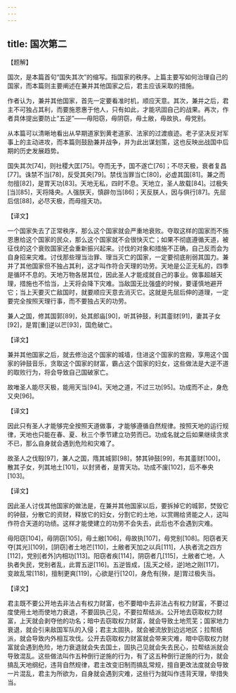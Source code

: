 ```yaml
---
---
---
```

title: 国次第二
---





【题解】


国次，是本篇首句“国失其次”的缩写。指国家的秩序。上篇主要写如何治理自己的国家，而本篇则主要阐述在兼并其他国家之后，君主应该采取的措施。


作者认为，兼并其他国家，首先一定要看准时机，顺应天意。其次，兼并之后，君主不可独占其利，而要施恩惠于他人，只有如此，才能巩固自己的战果。再次，作者具体提出要防止“五逆”——毋阳窃，毋阴窃，毋土敝，毋故执，毋党别。


从本篇可以清晰地看出从早期道家到黄老道家、法家的过渡痕迹。老子坚决反对军事上的主动进攻，而本篇则鼓励兼并战争，并为此出谋划策，这也反映出战国中后期的历史发展趋势。


国失其次[74]，则社稷大匡[75]。夺而无予，国不遂亡[76]；不尽天极，衰者复昌[77]。诛禁不当[78]，反受其央[79]。禁伐当罪当亡[80]，必虚其国[81]。兼之而勿擅[82]，是胃天功[83]。天地无私，四时不息。天地立，圣人故载[84]。过极失[当][85]，天将降央。人强朕天，慎辟勿当[86]；天反朕人，因与俱行[87]。先屈后信[88]，必尽天极，而毋擅天功。


【译文】


一个国家失去了正常秩序，那么这个国家就会严重地衰败。夺取这样的国家而不施恩惠给这个国家的民众，那么这个国家就不会很快灭亡；如果不彻底遵循天道，被征伐的这个衰败国家还会重新振兴起来。讨伐的对象和措施不正确，自己反而会为自身招来灾难。讨伐那些理当治罪、理当灭亡的国家，一定要彻底削弱其国力。兼并了其他国家但不独占其利，这才叫作符合天理的功劳。天地是公正无私的，四季是循环不息的。天地万物各居其位，因此圣人才能成就自己的事业。做事超越天理，措施也不恰当，上天将会降下灾难。当敌国无比强盛的时候，要谨慎地避开它；当上天要灭亡敌国时，就要顺应天意去消灭它。这就是先屈后伸的道理，一定要完全按照天理行事，而不要独占天的功劳。


兼人之国，修其国郭[89]，处其郎庙[90]，听其钟鼓，利其齑财[91]，妻其子女[92]，是胃[重]逆以芒[93]，国危破亡。


【译文】


兼并其他国家之后，就去修治这个国家的城墙，住进这个国家的宫殿，享用这个国家的钟鼓音乐，贪取这个国家的财富，霸占这个国家的妇女，这些做法是大逆不道的取败行为，将会导致自己国破家亡。


故唯圣人能尽天极，能用天当[94]。天地之道，不过三功[95]。功成而不止，身危又央[96]。


【译文】


因此只有圣人才能够完全按照天道做事，才能够遵循自然规律。按照天地的运行规律，天地也只能在春、夏、秋三个季节建立功劳而已。功成名就之后如果继续贪求不已，那么自身就会遇到危险和灾难了。


故圣人之伐殹[97]，兼人之国，隋其城郭[98]，棼其钟鼓[99]，布其齑财[100]，散其子女，列其地土[101]，以封贤者，是胃天功。功成不废[102]，后不奉央[103]。


【译文】


因此圣人讨伐其他国家的做法是，在兼并其他国家以后，要拆掉它的城郭，焚毁它的钟鼓，分散它的资财，释放它的妇女，分割它的土地，以赏赐给贤能之人，这叫作符合天道的功绩。这样才能使建立的功劳不会失去，此后也不会遇到灾难。


毋阳窃[104]，毋阴窃[105]，毋土敝[106]，毋故执[107]，毋党别[108]。阳窃者天夺[其光][109]，[阴窃]者土地芒[110]，土敝者天加之以兵[111]，人执者流之四方[112]，党别[者外]内相功[113]。阳窃者疾[114]，阴窃者几[115]，土敝者亡地，人执者失民，党别者乱，此胃五逆[116]。五逆皆成，[乱天之经，逆]地之刚[117]，变故乱常[118]，擅制更爽[119]，心欲是行[120]，身危有[殃，是]胃过极失当。


【译文】


君主既不要公开地去非法占有权力财富，也不要暗中去非法占有权力财富，不要过度使用土地而使地力衰退，不要固执己见，不要拉帮结派。公开地去窃取权力财富，上天就会剥夺他的功名；暗中去窃取权力财富，就会导致土地荒芜；国家地力衰退，就会引来敌国军队的入侵；君主太固执，就会被流放到边远地区；拉帮结派，就会导致内外相互攻伐。公开去窃取权力财富就会带来灾难，暗中窃取权力财富就会遇到危险，地力衰退就会失去国土，固执己见就会失去民心，拉帮结派就会导致混乱。这些做法叫作五种倒行逆施的行为，有了这五种倒行逆施的行为，就会搞乱天地纲纪，违背自然规律，君主改变旧制而搞乱常规，擅自更改法度就会导致一片混乱，君主为所欲为，自身就会遇到灾难，这些行为就叫作违背天理，举措失当。